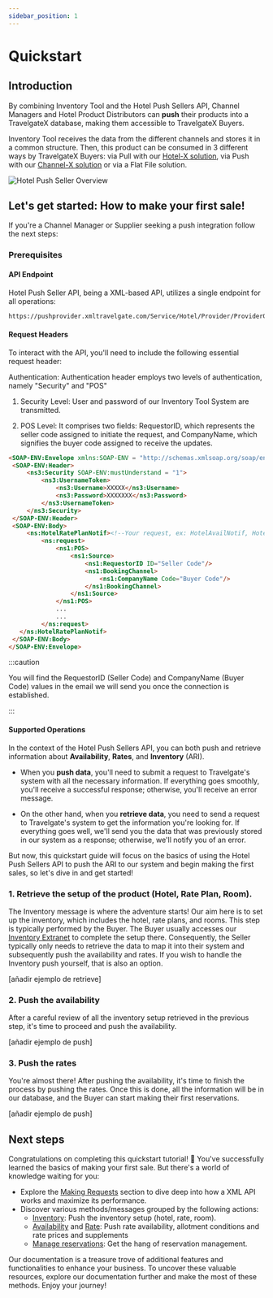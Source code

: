 ```yaml
---
sidebar_position: 1
---
```


# Quickstart

## Introduction

By combining Inventory Tool and the Hotel Push Sellers API, Channel Managers and Hotel Product Distributors can **push** their products into a TravelgateX database, making them accessible to TravelgateX Buyers.

Inventory Tool receives the data from the different channels and stores it in a common structure. Then, this product can be consumed in 3 different ways by TravelgateX Buyers: via Pull with our [Hotel-X solution](../../for-buyers/hotel-x-pull-buyers-api/quickstart), via Push with our [Channel-X solution](../../for-buyers/channel-x-push-buyers-api/quickstart) or via a Flat File solution.


![Hotel Push Seller Overview](../../../../static/img/docs/push-api/push_seller_api.svg)


## Let's get started: How to make your first sale!

If you're a Channel Manager or Supplier seeking a push integration follow the next steps:

### Prerequisites

#### API Endpoint

Hotel Push Seller API, being a XML-based API, utilizes a single endpoint for all operations:

```html
https://pushprovider.xmltravelgate.com/Service/Hotel/Provider/ProviderGEN.svc
```

#### Request Headers

To interact with the API, you'll need to include the following essential request header:

Authentication: Authentication header employs two levels of authentication, namely "Security" and "POS"

1. Security Level: User and password of our Inventory Tool System are transmitted.

2. POS Level: It comprises two fields: RequestorID, which represents the seller code assigned to initiate the request, and CompanyName, which signifies the buyer code assigned to receive the updates.

```html
<SOAP-ENV:Envelope xmlns:SOAP-ENV = "http://schemas.xmlsoap.org/soap/envelope/" xmlns:ns1 = "http://www.opentravel.org/OTA/2003/05" xmlns:ns2 = "http://schemas.xmltravelgate.com/hubpush/provider/2012/10" xmlns:ns3 = "http://docs.oasis-open.org/wss/2004/01/oasis-200401-wss-wssecurity-secext-1.0.xsd">
 <SOAP-ENV:Header>
     <ns3:Security SOAP-ENV:mustUnderstand = "1">
         <ns3:UsernameToken>
             <ns3:Username>XXXXX</ns3:Username>
             <ns3:Password>XXXXXXX</ns3:Password>
         </ns3:UsernameToken>
     </ns3:Security>
 </SOAP-ENV:Header>
 <SOAP-ENV:Body>
     <ns:HotelRatePlanNotif><!--Your request, ex: HotelAvailNotif, HotelRatePlanInventoryRetrieve ...-->
         <ns:request>
             <ns1:POS>
                 <ns1:Source>
                     <ns1:RequestorID ID="Seller Code"/>
                     <ns1:BookingChannel>
                         <ns1:CompanyName Code="Buyer Code"/>
                     </ns1:BookingChannel>
                 </ns1:Source>
             </ns1:POS>
             ...
             ...
         </ns:request>
   </ns:HotelRatePlanNotif>
 </SOAP-ENV:Body>
</SOAP-ENV:Envelope>
``` 
:::caution

You will find the RequestorID (Seller Code) and CompanyName (Buyer Code) values in the email we will send you once the connection is established.

:::

#### Supported Operations

In the context of the Hotel Push Sellers API, you can both push and retrieve information about **Availability**, **Rates**, and **Inventory** (ARI).

* When you **push data**, you'll need to submit a request to Travelgate's system with all the necessary information. If everything goes smoothly, you'll receive a successful response; otherwise, you'll receive an error message.

* On the other hand, when you **retrieve data**, you need to send a request to Travelgate's system to get the information you're looking for. If everything goes well, we'll send you the data that was previously stored in our system as a response; otherwise, we'll notify you of an error.

But now, this quickstart guide will focus on the basics of using the Hotel Push Sellers API to push the ARI to our system and begin making the first sales, so let's dive in and get started!

### 1. Retrieve the setup of the product (Hotel, Rate Plan, Room).

The Inventory message is where the adventure starts! Our aim here is to set up the inventory, which includes the hotel, rate plans, and rooms. This step is typically performed by the Buyer. The Buyer usually accesses our [Inventory Extranet](https://inventory.xmltravelgate.com/Account/Login?ReturnUrl=%2f) to complete the setup there. Consequently, the Seller typically only needs to retrieve the data to map it into their system and subsequently push the availability and rates. If you wish to handle the Inventory push yourself, that is also an option.

[añadir ejemplo de retrieve]

### 2. Push the availability

After a careful review of all the inventory setup retrieved in the previous step, it's time to proceed and push the availability.

[añadir ejemplo de push]

### 3. Push the rates

You're almost there! After pushing the availability, it's time to finish the process by pushing the rates. Once this is done, all the information will be in our database, and the Buyer can start making their first reservations.

[añadir ejemplo de push]

## Next steps

Congratulations on completing this quickstart tutorial! 🎉 You've successfully learned the basics of making your first sale. But there's a world of knowledge waiting for you:

- Explore the [Making Requests](../hotel-push-sellers-api/making-requests/endpoint) section to dive deep into how a XML API works and maximize its performance.
- Discover various methods/messages grouped by the following actions:
    - [Inventory](./availability-rates-and-inventory/inventory/inventory-push): Push the inventory setup (hotel, rate, room).
    - [Availability](./availability-rates-and-inventory/availability/availability-push) and [Rate](./availability-rates-and-inventory/rates/rates-push): Push rate availability, allotment conditions and rate prices and supplements
    - [Manage reservations](./booking-management/overview): Get the hang of reservation management.

Our documentation is a treasure trove of additional features and functionalities to enhance your business. To uncover these valuable resources, explore our documentation further and make the most of these methods. Enjoy your journey!